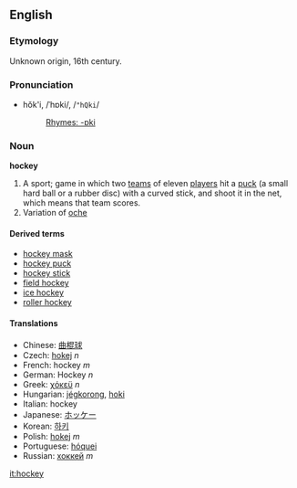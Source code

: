 ==English==
===Etymology===
Unknown origin, 16th century.

===Pronunciation===
*hŏk'i, /ˈhɒki/, /<tt>"hQki</tt>/
*:[[Rhymes:English:-ɒki|Rhymes: -ɒki]]

=== Noun ===
'''hockey'''

#A sport; game in which two [[team]]s of eleven [[player]]s hit a [[puck]] (a small hard ball or a rubber disc) with a curved stick, and shoot it in the net, which means that team scores.
#Variation of [[oche]]

====Derived terms====
*[[hockey mask]]
*[[hockey puck]]
*[[hockey stick]]
*[[field hockey]]
*[[ice hockey]]
*[[roller hockey]]

====Translations====
*Chinese: [[曲棍球]]
*Czech: [[hokej]] ''n''
*French: hockey ''m''
*German: Hockey ''n''
*Greek: [[χόκεϋ]] ''n''
*Hungarian: [[jégkorong]], [[hoki]]
*Italian: hockey
*Japanese: [[ホッケー]]
*Korean: [[하키]]
*Polish: [[hokej]] ''m''
*Portuguese: [[hóquei]]
*Russian: [[хоккей]] ''m''

[[it:hockey]]